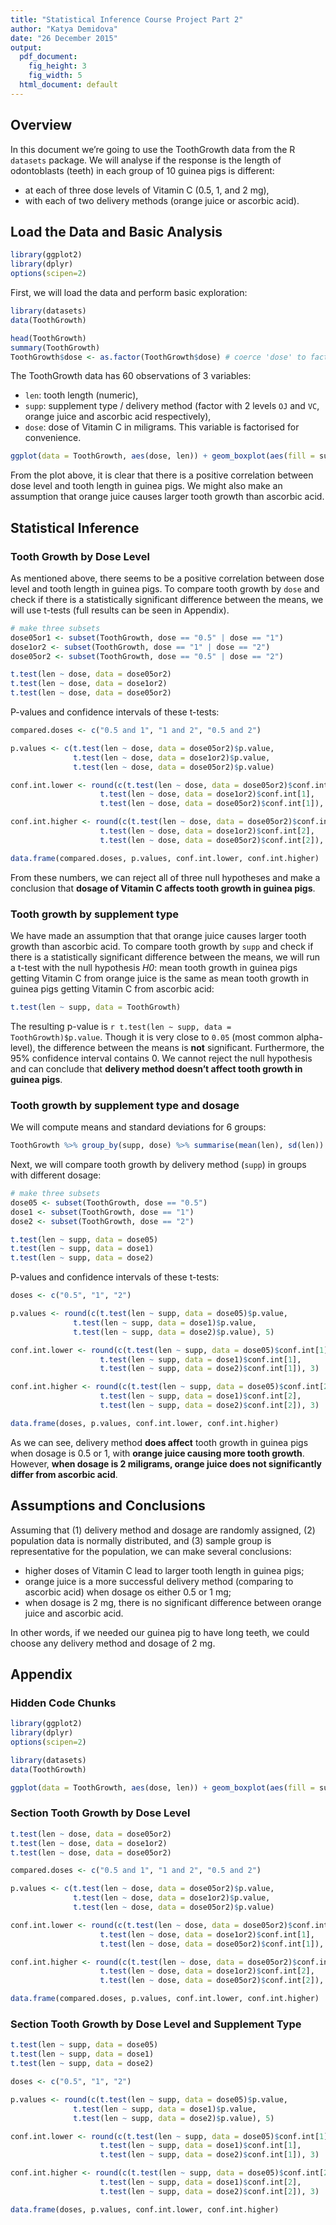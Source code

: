 ```yaml
---
title: "Statistical Inference Course Project Part 2"
author: "Katya Demidova"
date: "26 December 2015"
output:
  pdf_document:
    fig_height: 3
    fig_width: 5
  html_document: default
---
```


## Overview

In this document we're going to use the ToothGrowth data from the R `datasets` package. We will analyse if the response is the length of odontoblasts (teeth) in each group of 10 guinea pigs is different:

* at each of three dose levels of Vitamin C (0.5, 1, and 2 mg),
* with each of two delivery methods (orange juice or ascorbic acid).

## Load the Data and Basic Analysis

```r
library(ggplot2)
library(dplyr)
options(scipen=2)
```

First, we will load the data and perform basic exploration:

```r
library(datasets)
data(ToothGrowth)
```

```r
head(ToothGrowth)
summary(ToothGrowth)
ToothGrowth$dose <- as.factor(ToothGrowth$dose) # coerce 'dose' to factor
```

The ToothGrowth data has 60 observations of 3 variables:

* `len`: tooth length (numeric),
* `supp`: supplement type / delivery method (factor with 2 levels `OJ` and `VC`, orange juice and ascorbic acid respectively),
* `dose`: dose of Vitamin C in miligrams. This variable is factorised for convenience.

```r
ggplot(data = ToothGrowth, aes(dose, len)) + geom_boxplot(aes(fill = supp)) + ggtitle("Tooth growth by dose of Vitamin C\nwith different delivery methods") + ylab("tooth length") + facet_grid(. ~ supp)
```

From the plot above, it is clear that there is a positive correlation between dose level and tooth length in guinea pigs. We might also make an assumption that orange juice causes larger tooth growth than ascorbic acid.

## Statistical Inference

### Tooth Growth by Dose Level

As mentioned above, there seems to be a positive correlation between dose level and tooth length in guinea pigs. To compare tooth growth by `dose` and check if there is a statistically significant difference between the means, we will use t-tests (full results can be seen in Appendix).

```r
# make three subsets
dose05or1 <- subset(ToothGrowth, dose == "0.5" | dose == "1")
dose1or2 <- subset(ToothGrowth, dose == "1" | dose == "2")
dose05or2 <- subset(ToothGrowth, dose == "0.5" | dose == "2")
```

```r
t.test(len ~ dose, data = dose05or2)
t.test(len ~ dose, data = dose1or2)
t.test(len ~ dose, data = dose05or2)
```

P-values and confidence intervals of these t-tests:

```r
compared.doses <- c("0.5 and 1", "1 and 2", "0.5 and 2")

p.values <- c(t.test(len ~ dose, data = dose05or2)$p.value, 
              t.test(len ~ dose, data = dose1or2)$p.value, 
              t.test(len ~ dose, data = dose05or2)$p.value)

conf.int.lower <- round(c(t.test(len ~ dose, data = dose05or2)$conf.int[1], 
                    t.test(len ~ dose, data = dose1or2)$conf.int[1], 
                    t.test(len ~ dose, data = dose05or2)$conf.int[1]), 3)

conf.int.higher <- round(c(t.test(len ~ dose, data = dose05or2)$conf.int[2], 
                    t.test(len ~ dose, data = dose1or2)$conf.int[2], 
                    t.test(len ~ dose, data = dose05or2)$conf.int[2]), 3)

data.frame(compared.doses, p.values, conf.int.lower, conf.int.higher)
```

From these numbers, we can reject all of three null hypotheses and make a conclusion that **dosage of Vitamin C affects tooth growth in guinea pigs**.

### Tooth growth by supplement type

We have made an assumption that that orange juice causes larger tooth growth than ascorbic acid. To compare tooth growth by `supp` and check if there is a statistically significant difference between the means, we will run a t-test with the null hypothesis *H0*: mean tooth growth in guinea pigs getting Vitamin C from orange juice is the same as mean tooth growth in guinea pigs getting Vitamin C from ascorbic acid:

```r
t.test(len ~ supp, data = ToothGrowth)
```

The resulting p-value is ``r t.test(len ~ supp, data = ToothGrowth)$p.value``. Though it is very close to `0.05` (most common alpha-level), the difference between the means is **not** significant. Furthermore, the 95% confidence interval contains 0. We cannot reject the null hypothesis and can conclude that **delivery method doesn't affect tooth growth in guinea pigs**.

### Tooth growth by supplement type and dosage

We will compute means and standard deviations for 6 groups:

```r
ToothGrowth %>% group_by(supp, dose) %>% summarise(mean(len), sd(len))
```

Next, we will compare tooth growth by delivery method (`supp`) in groups with different dosage:

```r
# make three subsets
dose05 <- subset(ToothGrowth, dose == "0.5")
dose1 <- subset(ToothGrowth, dose == "1")
dose2 <- subset(ToothGrowth, dose == "2")
```

```r
t.test(len ~ supp, data = dose05)
t.test(len ~ supp, data = dose1)
t.test(len ~ supp, data = dose2)
```

P-values and confidence intervals of these t-tests:

```r
doses <- c("0.5", "1", "2")

p.values <- round(c(t.test(len ~ supp, data = dose05)$p.value, 
              t.test(len ~ supp, data = dose1)$p.value, 
              t.test(len ~ supp, data = dose2)$p.value), 5)

conf.int.lower <- round(c(t.test(len ~ supp, data = dose05)$conf.int[1], 
                    t.test(len ~ supp, data = dose1)$conf.int[1], 
                    t.test(len ~ supp, data = dose2)$conf.int[1]), 3)

conf.int.higher <- round(c(t.test(len ~ supp, data = dose05)$conf.int[2], 
                    t.test(len ~ supp, data = dose1)$conf.int[2], 
                    t.test(len ~ supp, data = dose2)$conf.int[2]), 3)

data.frame(doses, p.values, conf.int.lower, conf.int.higher)
```

As we can see, delivery method **does affect** tooth growth in guinea pigs when dosage is 0.5 or 1, with **orange juice causing more tooth growth**. However, **when dosage is 2 miligrams, orange juice does not significantly differ from ascorbic acid**.

## Assumptions and Conclusions

Assuming that (1) delivery method and dosage are randomly assigned, (2) population data is normally distributed, and (3) sample group is representative for the population, we can make several conclusions:

* higher doses of Vitamin C lead to larger tooth length in guinea pigs;
* orange juice is a more successful delivery method (comparing to ascorbic acid) when dosage os either 0.5 or 1 mg;
* when dosage is 2 mg, there is no significant difference between orange juice and ascorbic acid.

In other words, if we needed our guinea pig to have long teeth, we could choose any delivery method and dosage of 2 mg.

## Appendix

### Hidden Code Chunks
```r
library(ggplot2)
library(dplyr)
options(scipen=2)
```

```r
library(datasets)
data(ToothGrowth)
```

```r
ggplot(data = ToothGrowth, aes(dose, len)) + geom_boxplot(aes(fill = supp)) + ggtitle("Tooth growth by dose of Vitamin C\nwith different delivery methods") + ylab("tooth length") + facet_grid(. ~ supp)
```

### Section Tooth Growth by Dose Level

```r
t.test(len ~ dose, data = dose05or2)
t.test(len ~ dose, data = dose1or2)
t.test(len ~ dose, data = dose05or2)
```

```r
compared.doses <- c("0.5 and 1", "1 and 2", "0.5 and 2")

p.values <- c(t.test(len ~ dose, data = dose05or2)$p.value, 
              t.test(len ~ dose, data = dose1or2)$p.value, 
              t.test(len ~ dose, data = dose05or2)$p.value)

conf.int.lower <- round(c(t.test(len ~ dose, data = dose05or2)$conf.int[1], 
                    t.test(len ~ dose, data = dose1or2)$conf.int[1], 
                    t.test(len ~ dose, data = dose05or2)$conf.int[1]), 3)

conf.int.higher <- round(c(t.test(len ~ dose, data = dose05or2)$conf.int[2], 
                    t.test(len ~ dose, data = dose1or2)$conf.int[2], 
                    t.test(len ~ dose, data = dose05or2)$conf.int[2]), 3)

data.frame(compared.doses, p.values, conf.int.lower, conf.int.higher)
```

### Section Tooth Growth by Dose Level and Supplement Type

```r
t.test(len ~ supp, data = dose05)
t.test(len ~ supp, data = dose1)
t.test(len ~ supp, data = dose2)
```

```r
doses <- c("0.5", "1", "2")

p.values <- round(c(t.test(len ~ supp, data = dose05)$p.value, 
              t.test(len ~ supp, data = dose1)$p.value, 
              t.test(len ~ supp, data = dose2)$p.value), 5)

conf.int.lower <- round(c(t.test(len ~ supp, data = dose05)$conf.int[1], 
                    t.test(len ~ supp, data = dose1)$conf.int[1], 
                    t.test(len ~ supp, data = dose2)$conf.int[1]), 3)

conf.int.higher <- round(c(t.test(len ~ supp, data = dose05)$conf.int[2], 
                    t.test(len ~ supp, data = dose1)$conf.int[2], 
                    t.test(len ~ supp, data = dose2)$conf.int[2]), 3)

data.frame(doses, p.values, conf.int.lower, conf.int.higher)
```